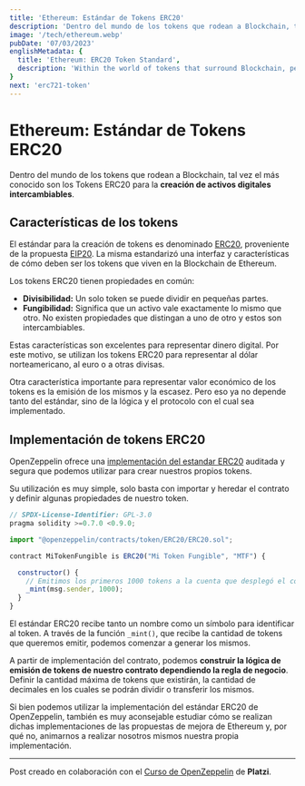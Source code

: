 ```yaml
---
title: 'Ethereum: Estándar de Tokens ERC20'
description: 'Dentro del mundo de los tokens que rodean a Blockchain, tal vez el más conocido son los Tokens ERC20 para la creación de activos digitales intercambiables.'
image: '/tech/ethereum.webp'
pubDate: '07/03/2023'
englishMetadata: {
  title: 'Ethereum: ERC20 Token Standard',
  description: 'Within the world of tokens that surround Blockchain, perhaps the best known are the ERC20 Tokens for the creation of exchangeable digital assets.'
}
next: 'erc721-token'
---
```


# Ethereum: Estándar de Tokens ERC20

Dentro del mundo de los tokens que rodean a Blockchain, tal vez el más conocido son los Tokens ERC20 para la **creación de activos digitales intercambiables**.

## Características de los tokens

El estándar para la creación de tokens es denominado [ERC20](https://external.ink?to=https://ethereum.org/es/developers/docs/standards/tokens/erc-20/), proveniente de la propuesta [EIP20](https://eips.ethereum.org/EIPS/eip-20). La misma estandarizó una interfaz y características de cómo deben ser los tokens que viven en la Blockchain de Ethereum.

Los tokens ERC20 tienen propiedades en común:

- **Divisibilidad:** Un solo token se puede dividir en pequeñas partes.
- **Fungibilidad:** Significa que un activo vale exactamente lo mismo que otro. No existen propiedades que distingan a uno de otro y estos son intercambiables.

Estas características son excelentes para representar dinero digital. Por este motivo, se utilizan los tokens ERC20 para representar al dólar norteamericano, al euro o a otras divisas.

Otra característica importante para representar valor económico de los tokens es la emisión de los mismos y la escasez. Pero eso ya no depende tanto del estándar, sino de la lógica y el protocolo con el cual sea implementado.

## Implementación de tokens ERC20

OpenZeppelin ofrece una [implementación del estandar ERC20](https://external.ink?to=https://github.com/OpenZeppelin/openzeppelin-contracts/blob/master/contracts/token/ERC20/ERC20.sol) auditada y segura que podemos utilizar para crear nuestros propios tokens.

Su utilización es muy simple, solo basta con importar y heredar el contrato y definir algunas propiedades de nuestro token.

```js
// SPDX-License-Identifier: GPL-3.0
pragma solidity >=0.7.0 <0.9.0;

import "@openzeppelin/contracts/token/ERC20/ERC20.sol";

contract MiTokenFungible is ERC20("Mi Token Fungible", "MTF") {

  constructor() {
    // Emitimos los primeros 1000 tokens a la cuenta que desplegó el contrato
    _mint(msg.sender, 1000);
  }
}
```

El estándar ERC20 recibe tanto un nombre como un símbolo para identificar al token. A través de la función `_mint()`, que recibe la cantidad de tokens que queremos emitir, podemos comenzar a generar los mismos.

A partir de implementación del contrato, podemos **construir la lógica de emisión de tokens de nuestro contrato dependiendo la regla de negocio**. Definir la cantidad máxima de tokens que existirán, la cantidad de decimales en los cuales se podrán dividir o transferir los mismos.

Si bien podemos utilizar la implementación del estándar ERC20 de OpenZeppelin, también es muy aconsejable estudiar cómo se realizan dichas implementaciones de las propuestas de mejora de Ethereum y, por qué no, animarnos a realizar nosotros mismos nuestra propia implementación.

---
Post creado en colaboración con el [Curso de OpenZeppelin](https://external.ink?to=https://platzi.com/cursos/openzeppelin/) de **Platzi**.
